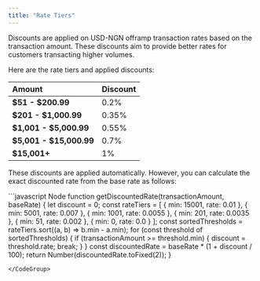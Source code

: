 ```yaml
---
title: "Rate Tiers"
---
```


Discounts are applied on USD-NGN offramp transaction rates based on the transaction amount.
These discounts aim to provide better rates for customers transacting higher volumes.

Here are the rate tiers and applied discounts:

| Amount | Discount |
| :-------- | :----------- |
| **\$51 - \$200.99**     |  0.2% |
| **\$201 - \$1,000.99**      | 0.35% |
| **\$1,001 - \$5,000.99**   | 0.55% |
| **\$5,001 - \$15,000.99**      | 0.7% |
| **\$15,001+**   | 1% |

These discounts are applied automatically. However, you can calculate the exact discounted rate from the base rate as follows:

<CodeGroup>
```javascript Node
function getDiscountedRate(transactionAmount, baseRate) {
    let discount = 0;
    const rateTiers = [
        { min: 15001, rate: 0.01 },
        { min: 5001, rate: 0.007 },
        { min: 1001, rate: 0.0055 },
        { min: 201, rate: 0.0035 },
        { min: 51, rate: 0.002 },
        { min: 0, rate: 0.0 }
    ];
    const sortedThresholds = rateTiers.sort((a, b) => b.min - a.min);
    for (const threshold of sortedThresholds) {
        if (transactionAmount >= threshold.min) {
            discount = threshold.rate;
            break;
        }
    }
    const discountedRate = baseRate * (1 + discount / 100);
    return Number(discountedRate.toFixed(2));
}

```
</CodeGroup>
